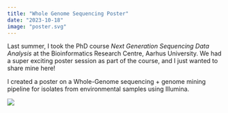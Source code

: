 ```yaml
---
title: "Whole Genome Sequencing Poster"
date: "2023-10-18"
image: "poster.svg"
---
```


Last summer, I took the PhD course *Next Generation Sequencing Data Analysis* at the Bioinformatics Research Centre, Aarhus University. We had a super exciting poster session as part of the course, and I just wanted to share mine here!

I created a poster on a Whole-Genome sequencing + genome mining pipeline for isolates from environmental samples using Illumina.

![](poster.svg)
